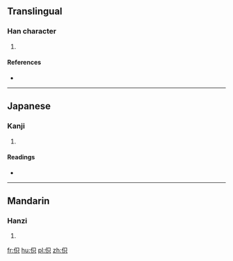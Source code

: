 ==Translingual==

===Han character===
{{Han char|rn=9|rad=人|as=05|sn=7|four=2628<sub>0</sub>|canj=人口金 (ORC)|ids=⿰[[亻]][[只]]}}

# {{defn|Han|sort=人05}}

====References====
* {{Han ref|kx=0097.140|dkj=00488|dj=0206.020|hdz=10133.050|uh=4F3F|ud=20287|bh=CA68|bd=51816}}

----

==Japanese==

===Kanji===
{{ja-kanji|grade=|rs=人05}}

# {{defn|lang=ja|sort=人05}}

====Readings====
* {{ja-readings|on=[[い]] (i)|kun=[[おこたる]] (okotaru)}}

----

==Mandarin==

===Hanzi===
{{cmn-hanzi|pin=[[yì]] ([[yi4]])|wg=i<sup>4</sup>}}

# {{defn|lang=cmn|sort=人05}}

[[fr:伿]]
[[hu:伿]]
[[pl:伿]]
[[zh:伿]]